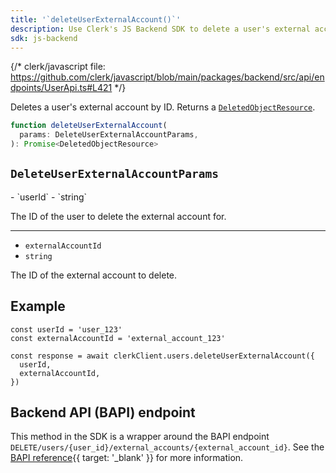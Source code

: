 ```yaml
---
title: '`deleteUserExternalAccount()`'
description: Use Clerk's JS Backend SDK to delete a user's external account by ID.
sdk: js-backend
---
```


{/* clerk/javascript file: https://github.com/clerk/javascript/blob/main/packages/backend/src/api/endpoints/UserApi.ts#L421 */}

Deletes a user's external account by ID. Returns a [`DeletedObjectResource`](/docs/reference/javascript/types/deleted-object-resource).

```ts
function deleteUserExternalAccount(
  params: DeleteUserExternalAccountParams,
): Promise<DeletedObjectResource>
```

## `DeleteUserExternalAccountParams`

<Properties>
  - `userId`
  - `string`

  The ID of the user to delete the external account for.

  ---

  - `externalAccountId`
  - `string`

  The ID of the external account to delete.
</Properties>

## Example

<Include src="_partials/backend/usage" />

```tsx
const userId = 'user_123'
const externalAccountId = 'external_account_123'

const response = await clerkClient.users.deleteUserExternalAccount({
  userId,
  externalAccountId,
})
```

## Backend API (BAPI) endpoint

This method in the SDK is a wrapper around the BAPI endpoint `DELETE/users/{user_id}/external_accounts/{external_account_id}`. See the [BAPI reference](/docs/reference/backend-api/tag/users/delete/users/%7Buser_id%7D/external_accounts/%7Bexternal_account_id%7D){{ target: '_blank' }} for more information.
